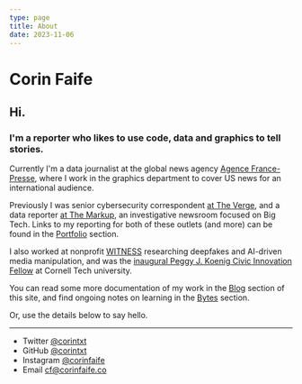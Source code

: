 ```yaml
---
type: page
title: About
date: 2023-11-06
---
```


# Corin Faife

## Hi.

### I'm a reporter who likes to use code, data and graphics to tell stories.

Currently I'm a data journalist at the global news agency [Agence France-Presse](https://www.afp.com/en),
where I work in the graphics department to cover US news for an international audience. 

Previously I was senior cybersecurity correspondent [at The Verge](https://www.theverge.com/authors/corin-faife), and a data reporter [at The Markup](https://themarkup.org/people/corin-faife), an investigative newsroom focused on Big Tech. 
Links to my reporting for both of these outlets (and more) can be found in the [Portfolio](/portfolio) section.

I also worked at nonprofit [WITNESS](https://www.witness.org/) researching deepfakes and AI-driven media manipulation, and was the [inaugural Peggy J. Koenig Civic Innovation Fellow](https://www.dli.tech.cornell.edu/members/Faife) at Cornell Tech university.

You can read some more documentation of my work in the [Blog](/posts) section of this site, 
and find ongoing notes on learning in the [Bytes](/Bytes) section. 

Or, use the details below to say hello.

---

- Twitter [@corintxt](https://twitter.com/corintxt)
- GitHub [@corintxt](https://github.com/corintxt)
- Instagram [@corinfaife](https://instagram.com/corinfaife)
- Email cf@corinfaife.co